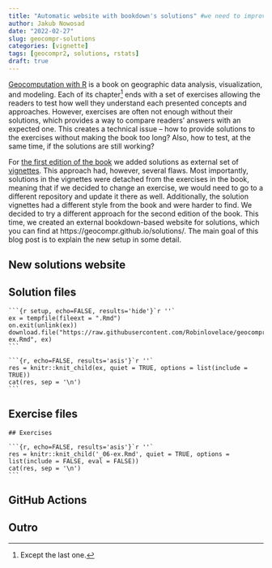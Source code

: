 ```yaml
---
title: "Automatic website with bookdown's solutions" #we need to improve the title!!
author: Jakub Nowosad
date: "2022-02-27"
slug: geocompr-solutions
categories: [vignette]
tags: [geocompr2, solutions, rstats]
draft: true
---
```


[Geocomputation with R](https://geocompr.robinlovelace.net/) is a book on geographic data analysis, visualization, and modeling.
Each of its chapter^[Except the last one.] ends with a set of exercises allowing the readers to test how well they understand each presented concepts and approaches. 
However, exercises are often not enough without their solutions, which provides a way to compare readers' answers with an expected one.
This creates a technical issue -- how to provide solutions to the exercises without making the book too long? Also, how to test, at the same time, if the solutions are still working?

For [the first edition of the book](https://bookdown.org/robinlovelace/geocompr/) we added solutions as external set of [vignettes](https://geocompr.github.io/vignettes/). 
This approach had, however, several flaws.
Most importantly, solutions in the vignettes were detached from the exercises in the book, meaning that if we decided to change an exercise, we would need to go to a different repository and update it there as well.
Additionally, the solution vignettes had a different style from the book and were harder to find.
We decided to try a different approach for the second edition of the book. 
This time, we created an external bookdown-based website for solutions, which you can find at https://geocompr.github.io/solutions/.
The main goal of this blog post is to explain the new setup in some detail.


## New solutions website

<!-- https://geocompr.github.io/solutions/ -->
<!-- https://github.com/geocompr/solutions -->

## Solution files

<!-- https://geocompr.robinlovelace.net/raster-vector.html#exercises-4 -->
<!-- https://geocompr.github.io/solutions/raster-vector.html -->

````
```{r setup, echo=FALSE, results='hide'}`r ''`
ex = tempfile(fileext = ".Rmd")
on.exit(unlink(ex))
download.file("https://raw.githubusercontent.com/Robinlovelace/geocompr/main/_06-ex.Rmd", ex)
```

```{r, echo=FALSE, results='asis'}`r ''`
res = knitr::knit_child(ex, quiet = TRUE, options = list(include = TRUE))
cat(res, sep = '\n')
```
````

## Exercise files

<!-- https://github.com/Robinlovelace/geocompr/blob/main/06-raster-vector.Rmd -->
<!-- https://github.com/Robinlovelace/geocompr/blob/main/_06-ex.Rmd -->

````
## Exercises

```{r, echo=FALSE, results='asis'}`r ''`
res = knitr::knit_child('_06-ex.Rmd', quiet = TRUE, options = list(include = FALSE, eval = FALSE))
cat(res, sep = '\n')
```

````

## GitHub Actions

<!-- https://github.com/geocompr/solutions/blob/main/.github/workflows/main.yaml -->

## Outro

<!-- how to improve it? -->